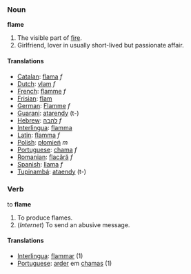 === Noun ===

'''flame'''

# The visible part of [[fire]].
# Girlfriend, lover in usually short-lived but passionate affair.

==== Translations ====
*[[Catalan]]: [[flama]] ''f''
*[[Dutch]]: [[vlam]] ''f''
*[[French]]: [[flamme]] ''f''
*[[Frisian]]: [[flam]]
*[[German]]: [[Flamme]] ''f''
*[[Guarani]]: [[atarendy]] (t-)
*[[Hebrew]]: [[להבה]] ''f''
*[[Interlingua]]: [[flamma]]
*[[Latin]]: [[flamma]] ''f''
*[[Polish]]: [[płomień]] ''m''
*[[Portuguese]]: [[chama]] ''f''
*[[Romanian]]: [[flacără]] ''f''
*[[Spanish]]: [[llama]] ''f''
*[[Tupinambá]]: [[ataendy]] (t-)


=== Verb ===

to '''flame'''

# To produce flames.
# (''Internet'') To send an abusive message.

==== Translations ====
*[[Interlingua]]: [[flammar]] (1)
*[[Portuguese]]: [[arder]] em [[chama]]s (1)